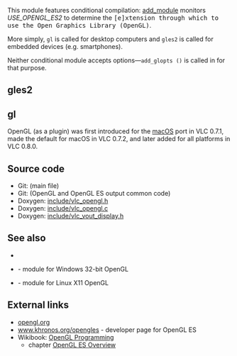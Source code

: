 This module features conditional compilation: [https://www.videolan.org/developers/vlc/doc/doxygen/html/vlc__plugin_8h.html#a789d7743e2a12bcaef2f0677a81c5c44 add_module] monitors <var>USE_OPENGL_ES2</var> to determine the <samp>[e]xtension through which to use the Open Graphics Library (OpenGL)</samp>.

More simply, <code>gl</code> is called for desktop computers and <code>gles2</code> is called for embedded devices (e.g. smartphones).

Neither conditional module accepts options&mdash;<code>add_glopts ()</code> is called in {{VLCSourceFile|modules/video_output/opengl/vout_helper.h|l=vout_helper.h}} for that purpose.

== gles2 ==
{{Module|name=gles2|type=Video output|first_version=2.0.0|description=OpenGL for Embedded Systems 2 video output|sc=opengles2|sc2=gles2}}
{{Clear}}

== gl ==
{{Module|name=gl|type=Video output|first_version=0.8.0|description=OpenGL video output|sc=opengl|sc2=gl}}
OpenGL (as a plugin) was first introduced for the [[macOS]] port in VLC 0.7.1, made the default for macOS in VLC 0.7.2, and later added for all platforms in VLC 0.8.0.
{{Clear}}

== Source code ==
* Git: {{VLCSourceFile|modules/video_output/opengl/display.c}} (main file)
* Git: {{VLCSourceFile|modules/video_output/opengl/vout_helper.h}} (OpenGL and OpenGL ES output common code)
* Doxygen: [https://www.videolan.org/developers/vlc/doc/doxygen/html/vlc__opengl_8h_source.html include/vlc_opengl.h]
* Doxygen: [https://www.videolan.org/developers/vlc/doc/doxygen/html/opengl_8c.html include/vlc_opengl.c]
* Doxygen: [https://www.videolan.org/developers/vlc/doc/doxygen/html/vlc__vout__display_8h.html include/vlc_vout_display.h]

== See also ==
* {{docmod|opengl}}
* {{docmod|glwin32}} - module for Windows 32-bit OpenGL
* {{docmod|glx}} - module for Linux X11 OpenGL

== External links ==
* [https://opengl.org/ opengl.org]
* [https://www.khronos.org/opengles www.khronos.org/opengles] - developer page for OpenGL ES
* Wikibook: [[wikibooks:OpenGL Programming|OpenGL Programming]]
** chapter [[wikibooks:OpenGL Programming/OpenGL ES Overview|OpenGL ES Overview]]

{{Documentation}}